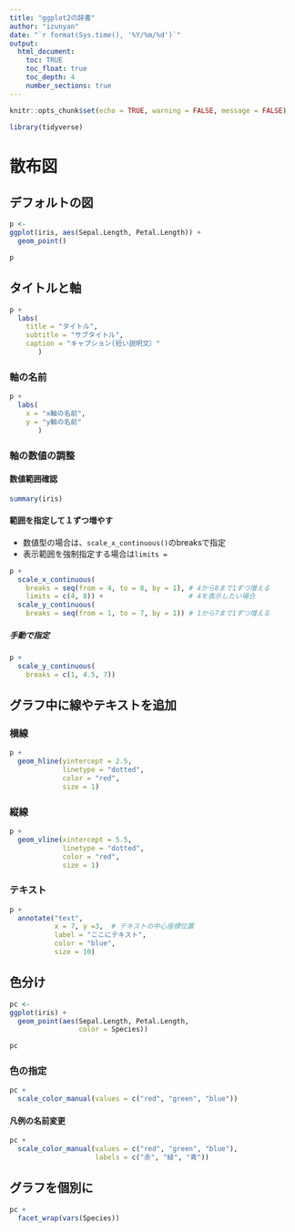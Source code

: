 ```yaml
---
title: "ggplot2の辞書"
author: "izunyan"
date: "`r format(Sys.time(), '%Y/%m/%d')`"
output: 
  html_document: 
    toc: TRUE
    toc_float: true
    toc_depth: 4
    number_sections: true
---
```


```r
knitr::opts_chunk$set(echo = TRUE, warning = FALSE, message = FALSE)
```


```r
library(tidyverse)
```


# 散布図
## デフォルトの図
```r
p <- 
ggplot(iris, aes(Sepal.Length, Petal.Length)) +
  geom_point()

p 
```

## タイトルと軸
```r
p +
  labs(
    title = "タイトル",
    subtitle = "サブタイトル",
    caption = "キャプション(短い説明文）"
       )
```

### 軸の名前
```r
p +
  labs(
    x = "x軸の名前",
    y = "y軸の名前"
       )
```


### 軸の数値の調整
#### 数値範囲確認
```r
summary(iris)
```

#### 範囲を指定して１ずつ増やす

* 数値型の場合は、`scale_x_continuous()`のbreaksで指定
* 表示範囲を強制指定する場合は`limits =` 

```r
p +
  scale_x_continuous(
    breaks = seq(from = 4, to = 8, by = 1), # 4から8まで1ずつ増える
    limits = c(4, 8)) +                     # 4を表示したい場合
  scale_y_continuous(
    breaks = seq(from = 1, to = 7, by = 1)) # 1から7まで1ずつ増える
```


##### 手動で指定
```r
p +
  scale_y_continuous(
    breaks = c(1, 4.5, 7))       
```

## グラフ中に線やテキストを追加
### 横線
```r
p +
  geom_hline(yintercept = 2.5,
             linetype = "dotted",
             color = "red",
             size = 1)

```

### 縦線
```r
p +
  geom_vline(xintercept = 5.5,
             linetype = "dotted",
             color = "red",
             size = 1)

```

### テキスト
```r
p +
  annotate("text",
           x = 7, y =3,  # テキストの中心座標位置
           label = "ここにテキスト",
           color = "blue",
           size = 10)
```


## 色分け
```r
pc <- 
ggplot(iris) +
  geom_point(aes(Sepal.Length, Petal.Length,
                 color = Species))

pc 
```
### 色の指定
```r
pc +
  scale_color_manual(values = c("red", "green", "blue"))
```

#### 凡例の名前変更
```r
pc +
  scale_color_manual(values = c("red", "green", "blue"),
                     labels = c("赤", "緑", "青"))
```




## グラフを個別に
```r
pc +
  facet_wrap(vars(Species))
```

